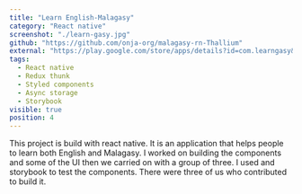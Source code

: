 ```yaml
---
title: "Learn English-Malagasy"
category: "React native"
screenshot: "./learn-gasy.jpg"
github: "https://github.com/onja-org/malagasy-rn-Thallium"
external: "https://play.google.com/store/apps/details?id=com.learngasy&hl=en&gl=US"
tags:
  - React native
  - Redux thunk
  - Styled components
  - Async storage
  - Storybook
visible: true
position: 4
---
```


This project is build with react native. It is an application that helps people to learn both English and Malagasy. I worked on building the components and some of the UI then we carried on with a group of three. I used and storybook to test the components. There were three of us who contributed to build it.
